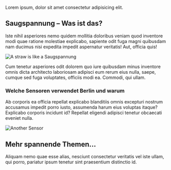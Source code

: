 
Lorem ipsum, dolor sit amet consectetur adipisicing elit.

## Saugspannung – Was ist das?
Iste nihil asperiores nemo quidem mollitia doloribus veniam quod inventore modi quae ratione molestiae explicabo, sapiente odit fuga magni quibusdam nam ducimus nisi expedita impedit aspernatur veritatis! Aut, officia quis!

![A straw is like a Saugspannung](https://images.unsplash.com/photo-1501594941583-afe28dd654b4?ixlib=rb-1.2.1&ixid=MnwxMjA3fDB8MHxwaG90by1wYWdlfHx8fGVufDB8fHx8&auto=format&fit=crop&w=2070&q=80)

Cum tenetur asperiores odit dolorem quo iure quibusdam minus inventore omnis dicta architecto laboriosam adipisci eum rerum eius nulla, saepe, cumque sed fuga voluptates, officiis modi ea. Commodi, qui ullam.

### Welche Sensoren verwendet Berlin und warum
Ab corporis ea officia repellat explicabo blanditiis omnis excepturi nostrum accusamus impedit porro iusto, assumenda harum eius voluptas itaque? Explicabo corporis incidunt id? Repellat eligendi adipisci tenetur obcaecati eveniet nulla.

![Another Sensor](https://images.unsplash.com/photo-1620634415912-ec5aa1e89d0d?ixlib=rb-1.2.1&ixid=MnwxMjA3fDB8MHxzZWFyY2h8M3x8c2Vuc29yfGVufDB8fDB8fA%3D%3D&auto=format&fit=crop&w=600&q=60)

## Mehr spannende Themen...
Aliquam nemo quae esse alias, nesciunt consectetur veritatis vel iste ullam, qui porro, pariatur ipsum tenetur sint praesentium distinctio id.



